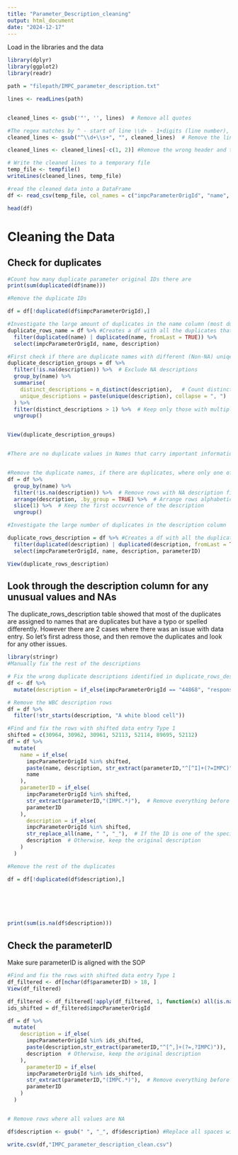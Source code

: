 ```yaml
---
title: "Parameter_Description_cleaning"
output: html_document
date: "2024-12-17"
---
```


Load in the libraries and the data

```r
library(dplyr)
library(ggplot2)
library(readr)

path = "filepath/IMPC_parameter_description.txt"

lines <- readLines(path)


cleaned_lines <- gsub('"', '', lines)  # Remove all quotes

#The regex matches by ^ - start of line \\d+ - 1+digits (line number), \\s+ space that follows the number and removes the match
cleaned_lines <- gsub("^\\d+\\s+", "", cleaned_lines)  # Remove the line number part

cleaned_lines <- cleaned_lines[-c(1, 2)] #Remove the wrong header and the "X" line

# Write the cleaned lines to a temporary file
temp_file <- tempfile()
writeLines(cleaned_lines, temp_file)

#read the cleaned data into a DataFrame
df <- read_csv(temp_file, col_names = c("impcParameterOrigId", "name", "description", "parameterID"))

head(df)

```
# **Cleaning the Data**

## Check for duplicates
```r
#Count how many duplicate parameter original IDs there are 
print(sum(duplicated(df$name)))

#Remove the duplicate IDs

df = df[!duplicated(df$impcParameterOrigId),]

#Investigate the large amount of duplicates in the name column (most duplicates)
duplicate_rows_name = df %>% #Creates a df with all the duplicates that appear in the names column
  filter(duplicated(name) | duplicated(name, fromLast = TRUE)) %>%
  select(impcParameterOrigId, name, description)

#First check if there are duplicate names with different (Non-NA) uniqe descritpions 
duplicate_description_groups = df %>%
  filter(!is.na(description)) %>%  # Exclude NA descriptions
  group_by(name) %>%
  summarise(
    distinct_descriptions = n_distinct(description),   # Count distinct descriptions
    unique_descriptions = paste(unique(description), collapse = ", ")  # Combine unique descriptions into a single string
  ) %>%
  filter(distinct_descriptions > 1) %>%  # Keep only those with multiple distinct descriptions
  ungroup()


View(duplicate_description_groups)


#There are no duplicate values in Names that carry important information, therefore the duplicate names can be removed


#Remove the duplicate names, if there are duplicates, where only one of them has an attached description, make sure to keep it over the NA description
df = df %>%
  group_by(name) %>%
  filter(!is.na(description)) %>%  # Remove rows with NA description first
  arrange(description, .by_group = TRUE) %>%  # Arrange rows alphabetically by description or by frequency
  slice(1) %>%  # Keep the first occurrence of the description
  ungroup()

#Investigate the large number of duplicates in the description column

duplicate_rows_description = df %>% #Creates a df with all the duplicates that appear in the names column
  filter(duplicated(description) | duplicated(description, fromLast = TRUE)) %>%
  select(impcParameterOrigId, name, description, parameterID)

View(duplicate_rows_description)
```

## Look through the description column for any unusual values and NAs

The duplicate_rows_description table showed that most of the duplicates are assigned
to names that are duplicates but have a typo or spelled differently. However there are 2 cases
where there was an issue with data entry. So let's first adress those, and then remove
the duplicates and look for any other issues.

```r
library(stringr)
#Manually fix the rest of the descriptions 

# Fix the wrong duplicate descriptions identified in duplicate_rows_descriptions
df <- df %>%
  mutate(description = if_else(impcParameterOrigId == "44868", "responsive_to_tactile_stimuli", description))

# Remove the WBC description rows 
df = df %>%
  filter(!str_starts(description, "A white blood cell"))

#Find and fix the rows with shifted data entry Type 1
shifted = c(30964, 30962, 30961, 52113, 52114, 89695, 52112)
df = df %>%
  mutate(
    name = if_else(
      impcParameterOrigId %in% shifted, 
      paste(name, description, str_extract(parameterID,"^[^I]+(?=IMPC)")),# Concatenate name, description, and part of parameterID before "IMPC" 
      name
    ),
    parameterID = if_else(
      impcParameterOrigId %in% shifted, 
      str_extract(parameterID,"(IMPC.*)"),  # Remove everything before and including "IMPC"
      parameterID
    ),
      description = if_else(
      impcParameterOrigId %in% shifted, 
      str_replace_all(name, " ", "_"),  # If the ID is one of the specified, set description to an empty string
      description  # Otherwise, keep the original description
    )
  )

#Remove the rest of the duplicates

df = df[!duplicated(df$description),]

  




print(sum(is.na(df$description)))

```

## Check the parameterID

Make sure parameterID is aligned with the SOP

```r
#Find and fix the rows with shifted data entry Type 1
df_filtered <- df[nchar(df$parameterID) > 18, ]
View(df_filtered)

df_filtered <- df_filtered[!apply(df_filtered, 1, function(x) all(is.na(x))), ]
ids_shifted = df_filtered$impcParameterOrigId

df = df %>%
  mutate(
    description = if_else(
      impcParameterOrigId %in% ids_shifted, 
      paste(description,str_extract(parameterID,"^[^,]+(?=,?IMPC)")),  # If the ID is one of the specified, set description to an empty string
      description  # Otherwise, keep the original description
    ),
      parameterID = if_else(
      impcParameterOrigId %in% ids_shifted, 
      str_extract(parameterID,"(IMPC.*)"),  # Remove everything before and including "IMPC"
      parameterID
    )
  )


# Remove rows where all values are NA

df$description <- gsub(" ", "_", df$description) #Replace all spaces with underscores in description

write.csv(df,"IMPC_parameter_description_clean.csv")
```

